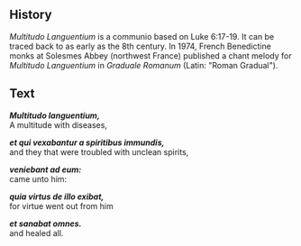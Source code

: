 <Initial text="Multitudo Languentium" />

## History

*Multitudo Languentium* is a communio based on Luke 6:17-19. It can be traced back to as early as the 8th century. In 1974, French Benedictine monks at Solesmes Abbey (northwest France) published a chant melody for *Multitudo Languentium* in *Graduale Romanum* (Latin: "Roman Gradual").

## Text

***Multitudo languentium,***<br/>
A multitude with diseases,

***et qui vexabantur a spiritibus immundis,***<br/>
and they that were troubled with unclean spirits,

***veniebant ad eum:***<br/>
came unto him:

***quia virtus de illo exibat,***<br/>
for virtue went out from him

***et sanabat omnes.***<br/>
and healed all.
